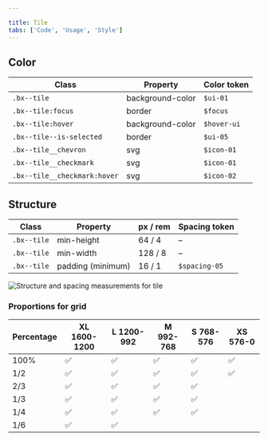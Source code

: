 ```yaml
---

title: Tile
tabs: ['Code', 'Usage', 'Style']
---
```


## Color

| Class                                                            | Property         | Color token |
| ---------------------------------------------------------------- | ---------------- | ----------- |
| `.bx--tile`                                                      | background-color | `$ui-01`    |
| `.bx--tile:focus`                                                | border           | `$focus`    |
| `.bx--tile:hover`                                                | background-color | `$hover-ui` |
| `.bx--tile--is-selected`                                         | border           | `$ui-05`    |
| `.bx--tile__chevron`                                             | svg              | `$icon-01`  |
| `.bx--tile__checkmark`                                           | svg              | `$icon-01`  |
| `.bx--tile__checkmark:hover`                                     | svg              | `$icon-02`  |

## Structure

| Class       | Property          | px / rem         | Spacing token |
| ----------- | ----------------- | ---------------- | ------------- |
| `.bx--tile` | min-height        | 64 / 4           | –             |
| `.bx--tile` | min-width         | 128 / 8          | –             |
| `.bx--tile` | padding (minimum) | 16 / 1           | `$spacing-05` |



![Structure and spacing measurements for tile](images/tile-style-2.png)



### Proportions for grid

| Percentage | XL 1600-1200 | L 1200-992 | M 992-768 | S 768-576 | XS 576-0 |
| ---------- | ------------ | ---------- | --------- | --------- | -------- |
| 100%       | ✅           | ✅         | ✅        | ✅        | ✅       |
| 1/2        | ✅           | ✅         | ✅        | ✅        | ✅       |
| 2/3        | ✅           | ✅         | ✅        | ✅        |          |
| 1/3        | ✅           | ✅         | ✅        | ✅        |          |
| 1/4        | ✅           | ✅         | ✅        | ✅        |          |
| 1/6        | ✅           | ✅         |           |           |          |
